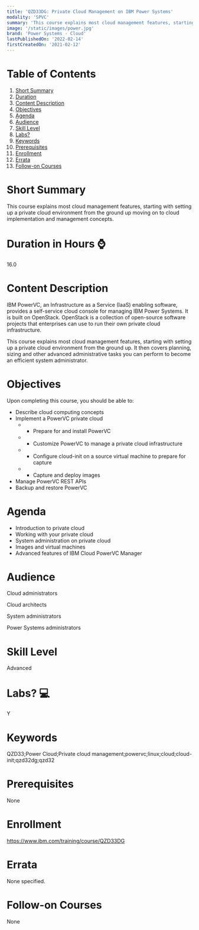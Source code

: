 ```yaml
---
title: 'QZD33DG: Private Cloud Management on IBM Power Systems'
modality: 'SPVC'
summary: 'This course explains most cloud management features, starting with setting up a private cloud environment from the ground up moving on to cloud implementation and management concepts.'
image: '/static/images/power.jpg'
brand: 'Power Systems - Cloud'
lastPublishedOn: '2022-02-14'
firstCreatedOn: '2021-02-12'
---
```

# Table of Contents
1.  [Short Summary](#short-summary)
2.  [Duration](#duration-in-hours-)
3.  [Content Description](#content-description)
4.  [Objectives](#objectives)
5.  [Agenda](#agenda)
6.  [Audience](#audience)
7.  [Skill Level](#skill-level)
8.  [Labs?](#labs-)
9.  [Keywords](#keywords)
10. [Prerequisites](#prerequisites)
11. [Enrollment](#enrollment)
12. [Errata](#errata)
13. [Follow-on Courses](#follow-on-courses)

# Short Summary
This course explains most cloud management features, starting with setting up a private cloud environment from the ground up moving on to cloud implementation and management concepts.

# Duration in Hours ⌚
16.0

# Content Description
IBM PowerVC, an Infrastructure as a Service (IaaS) enabling software, provides a self-service cloud console for managing IBM Power Systems. It is built on OpenStack. OpenStack is a collection of open-source software projects that enterprises can use to run their own private cloud infrastructure.

This course explains most cloud management features, starting with setting up a private cloud environment from the ground up. It then covers planning, sizing and other advanced administrative tasks you can perform to become an efficient system administrator.



# Objectives
Upon completing this course, you should be able to:

* Describe cloud computing concepts
* Implement a PowerVC private cloud
	+ - Prepare for and install PowerVC
	+ - Customize PowerVC to manage a private cloud infrastructure
	+ - Configure cloud-init on a source virtual machine to prepare for capture
	+ - Capture and deploy images
* Manage PowerVC REST APIs
* Backup and restore PowerVC


# Agenda
* Introduction to private cloud
* Working with your private cloud
* System administration on private cloud
* Images and virtual machines
* Advanced features of IBM Cloud PowerVC Manager


# Audience
Cloud administrators

Cloud architects

System administrators

Power Systems administrators



# Skill Level
Advanced            

# Labs? 💻
Y

# Keywords
QZD33;Power Cloud;Private cloud management;powervc;linux;cloud;cloud-init;qzd32dg;qzd32

# Prerequisites
None

# Enrollment
https://www.ibm.com/training/course/QZD33DG

# Errata
None specified.

# Follow-on Courses
None

